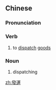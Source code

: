 {{also|发运}}
==Chinese==
{{zh-forms|s=发运}}

===Pronunciation===
{{zh-pron
|m=fāyùn
|cat=v,n
}}

===Verb===
{{zh-verb}}

# to [[dispatch]] [[goods]]

===Noun===
{{zh-noun}}

# dispatching {{gloss|of goods}}

[[zh:發運]]